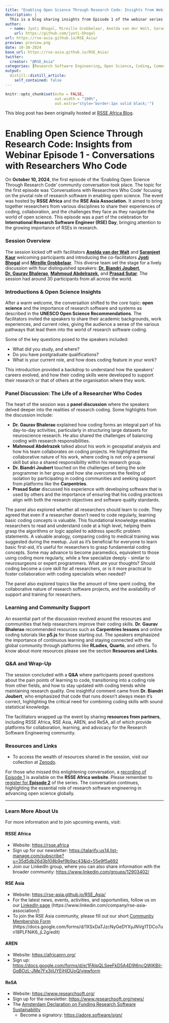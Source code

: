 ```yaml
---
title: "Enabling Open Science Through Research Code: Insights from Webinar Episode 1 - Conversations with Researchers Who Code "
description: |
  This is a blog sharing insights from Episode 1 of the webinar series 'Enabling Open Science Through Research Code'
author:
  - name: Jyoti Bhogal, Mireille Grobbelaar, Anelda van der Walt, Saranjeet Kaur Bhogal
    url: https://github.com/jyoti-bhogal
url: https://rse-asia.github.io/RSE_Asia/
preview: preview.png
date: 10-30-2024
base_url: https://rse-asia.github.io/RSE_Asia/
twitter:
  creator: "@RSE_Asia"
categories: [Research Software Engineering, Open Science, Coding, Community Building, Experience Blog]
output:
  distill::distill_article:
    self_contained: false
---
```


```r
knitr::opts_chunk$set(echo = FALSE,
                      out.width = "100%",
                      out.extra="style='border:1px solid black;'")
```

This blog post has been originally hosted at [RSSE Africa Blog](https://rsse.africa/post/2024/10/open-science-episode1/).

# Enabling Open Science Through Research Code: Insights from Webinar Episode 1 \- Conversations with Researchers Who Code 

On **October 10, 2024**, the first episode of the ‘Enabling Open Science Through Research Code’  community conversation took place. The topic for the first episode was ‘Conversations with Researchers Who Code’ focusing on the pivotal role of research software in enabling open science. The event was hosted by **RSSE Africa** and the **RSE Asia Association.** It aimed to bring together researchers from various disciplines to share their experiences of coding, collaboration, and the challenges they face as they navigate the world of open science. This episode was a part of the celebration for **International Research Software Engineer (RSE) Day**, bringing attention to the growing importance of RSEs in research.

### **Session Overview**

The session kicked off with facilitators [**Anelda van der Walt**](https://www.linkedin.com/in/aneldavanderwalt/) and [**Saranjeet Kaur**](https://www.linkedin.com/in/saranjeet-k-48ab769b/) welcoming participants and introducing the co-facilitators [**Jyoti Bhogal**](https://www.linkedin.com/in/jyoti-bhogal/) and [**Mireille Grobbelaar**](https://www.linkedin.com/in/mireille-grobbelaar/). This diverse team set the stage for a lively discussion with four distinguished speakers: [**Dr. Biandri Joubert**](https://www.linkedin.com/in/biandri-joubert-phd-8270763b/), [**Dr. Gaurav Bhalerao**](https://www.linkedin.com/in/gauravbhalerao/), [**Mahmoud Abdelrazek**](https://www.linkedin.com/in/razekmh/)**,** and **[Prasad Sutar](https://www.linkedin.com/in/prasadsutar11/)**. The session had around 30 participants from all across the world.

### **Introductions & Open Science Insights**

After a warm welcome, the conversation shifted to the core topic: **open science** and the importance of research software and systems as described in the **UNESCO Open Science Recommendations**. The facilitators invited the speakers to share their academic backgrounds, work experiences, and current roles, giving the audience a sense of the various pathways that lead them into the world of research software coding.

Some of the key questions posed to the speakers included:

* What did you study, and where?  
* Do you have postgraduate qualifications?  
* What is your current role, and how does coding feature in your work?

This introduction provided a backdrop to understand how the speakers’ careers evolved, and how their coding skills were developed to support their research or that of others at the organisation where they work.

### **Panel Discussion: The Life of a Researcher Who Codes**

The heart of the session was a **panel discussion** where the speakers delved deeper into the realities of research coding. Some highlights from the discussion include:

* **Dr. Gaurav Bhalerao** explained how coding forms an integral part of his day-to-day activities, particularly in structuring large datasets for neuroscience research. He also shared the challenges of balancing coding with research responsibilities.  
* **Mahmoud Abdelrazek** talked about his work in geospatial analysis and how his team collaborates on coding projects. He highlighted the collaborative nature of his work, where coding is not only a personal skill but also a shared responsibility within his research group.  
* **Dr. Biandri Joubert** touched on the challenges of being the sole programmer in her group and how she overcomes the feeling of isolation by participating in coding communities and seeking support from platforms like the **Carpentries**.  
* **Prasad Sutar** discussed his experience with developing software that is used by others and the importance of ensuring that his coding practices align with both the research objectives and software quality standards.

The panel also explored whether all researchers should learn to code. They agreed that even if a researcher doesn’t need to code regularly, learning basic coding concepts is valuable. This foundational knowledge enables researchers to read and understand code at a high level, helping them grasp the algorithms or logic applied to address specific problem statements. A  valuable analogy, comparing coding to medical training was suggested during the meetup.  Just as it’s beneficial for everyone to learn basic first-aid, it’s useful for researchers to grasp fundamental coding concepts. Some may advance to become paramedics, equivalent to those using coding more regularly, while a few specialize deeply \- similar to neurosurgeons or expert programmers. What are your thoughts? Should coding become a core skill for all researchers, or is it more practical to foster collaboration with coding specialists when needed?

The panel also explored topics like the amount of time spent coding, the collaborative nature of research software projects, and the availability of support and training for researchers.

### **Learning and Community Support**

An essential part of the discussion revolved around the resources and communities that help researchers improve their coding skills. **Dr. Gaurav Bhalerao** recommended resources such as **Carpentries lessons** and online coding tutorials like **p5.js** for those starting out. The speakers emphasized the importance of continuous learning and staying connected with the global community through platforms like **RLadies**, **Quarto**, and others. To know about more resources please see the section **Resources and Links**.

### **Q\&A and Wrap-Up**

The session concluded with a **Q\&A** where participants posed questions about the pain points of learning to code, transitioning into a coding role from other fields, and how to stay updated with coding trends while maintaining research quality. One insightful comment came from **Dr. Biandri Joubert**, who emphasized that code that runs doesn’t always mean it’s correct, highlighting the critical need for combining coding skills with sound statistical knowledge.

The facilitators wrapped up the event by sharing **resources from partners**, including RSSE Africa, RSE Asia, AREN, and ReSA, all of which provide platforms for collaboration, learning, and advocacy for the Research Software Engineering community.

### **Resources and Links**

* To access the wealth of resources shared in the session, visit our collection at [Zenodo](https://zenodo.org/records/13946139).

For those who missed this enlightening conversation, a [recording of Episode 1](https://www.youtube.com/watch?v=UmSHhDVRGig) is available on the **RSSE Africa website**. Please remember to [register for **Episode 2**](https://us06web.zoom.us/meeting/register/tZcpcu-ppjstGNJwEt1aKRjR6r2aC7Q4qE9Y#/registration) of the series. The conversation continues, highlighting the essential role of research software engineering in advancing open science globally.

---

### **Learn More About Us**

For more information and to join upcoming events, visit:

#### RSSE Africa

* Website: [https://rsse.africa](https://rsse.africa)   
* Sign up for our newsletter: [https://talarify.us14.list-manage.com/subscribe?u=35d5db26d3b108b9ef9b9ac43\&id=55e9f5a692](https://talarify.us14.list-manage.com/subscribe?u=35d5db26d3b108b9ef9b9ac43&id=55e9f5a692)  
* Join our LinkedIn group, where you can also share information with the broader community: [https://www.linkedin.com/groups/12903402/](https://www.linkedin.com/groups/12903402/) 

#### RSE Asia

* Website: [https://rse-asia.github.io/RSE\_Asia/](https://rse-asia.github.io/RSE_Asia/)   
* For the latest news, events, activities, and opportunities, follow us on our [LinkedIn page](https://www.linkedin.com/company/rse-asia-association/) (https://www.linkedin.com/company/rse-asia-association/)  
* To join the RSE Asia community, please fill out our short [Community Membership Form](https://docs.google.com/forms/d/1XSxDaTJzcNyGeDYXyJNVg1TDCo7un18PLFNiK6_jL2g/edit) (https://docs.google.com/forms/d/1XSxDaTJzcNyGeDYXyJNVg1TDCo7un18PLFNiK6\_jL2g/edit)

#### AREN

* Website: [https://africanrn.org/](https://africanrn.org/)   
* Sign up: [https://docs.google.com/forms/d/e/1FAIpQLSeeFkD5A4D9l6ncQWjKBiI-GqBOzL-JMe7Fx3ijUYEjHjDUoQ/viewform](https://docs.google.com/forms/d/e/1FAIpQLSeeFkD5A4D9l6ncQWjKBiI-GqBOzL-JMe7Fx3ijUYEjHjDUoQ/viewform) 

#### ReSA

* Website: [https://www.researchsoft.org/](https://www.researchsoft.org/)  
* Sign up for the newsletter: [https://www.researchsoft.org/news/](https://www.researchsoft.org/news/)   
* The [Amsterdam Declaration on Funding Research Software Sustainability](https://ogyaqy.clicks.mlsend.com/ty/c/eyJ2Ijoie1wiYVwiOjc3ODEyOSxcImxcIjoxMzM1MDk5NDcxNDA4Njc3OTMsXCJyXCI6MTMzNTA5OTQ4NTg4OTUwNzkzfSIsInMiOiJiMTU2Y2FhYzI3YjQyZjI1In0)   
  * Become a signatory: [https://adore.software/sign/](https://adore.software/sign/) 

